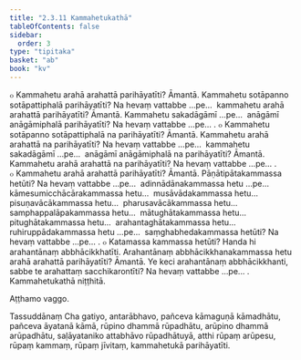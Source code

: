 ```yaml
---
title: "2.3.11 Kammahetukathā"
tableOfContents: false
sidebar:
  order: 3
type: "tipitaka"
basket: "ab"
book: "kv"
---
```



<DynamicBreadcrumb />

<Division number="546" book="kv" bookNo="32" page="293">

<Paragraph number="1845" book="kv">
๐ Kammahetu arahā arahattā parihāyatīti? Āmantā. Kammahetu sotāpanno sotāpattiphalā parihāyatīti? Na hevaṃ vattabbe …pe…  kammahetu arahā arahattā parihāyatīti? Āmantā. Kammahetu sakadāgāmī …pe…  anāgāmī anāgāmiphalā parihāyatīti? Na hevaṃ vattabbe …pe… .
</Paragraph>

<Paragraph number="1846" book="kv">
๐ Kammahetu sotāpanno sotāpattiphalā na parihāyatīti? Āmantā. Kammahetu arahā arahattā na parihāyatīti? Na hevaṃ vattabbe …pe…  kammahetu sakadāgāmī …pe…  anāgāmī anāgāmiphalā na parihāyatīti? Āmantā. Kammahetu arahā arahattā na parihāyatīti? Na hevaṃ vattabbe …pe… .
</Paragraph>

<Paragraph number="1847" book="kv">
๐ Kammahetu arahā arahattā parihāyatīti? Āmantā. Pāṇātipātakammassa hetūti? Na hevaṃ vattabbe …pe…  adinnādānakammassa hetu …pe…  kāmesumicchācārakammassa hetu…  musāvādakammassa hetu…  pisuṇavācākammassa hetu…  pharusavācākammassa hetu…  samphappalāpakammassa hetu…  mātughātakammassa hetu…  pitughātakammassa hetu…  arahantaghātakammassa hetu…  ruhiruppādakammassa hetu …pe…  saṃghabhedakammassa hetūti? Na hevaṃ vattabbe …pe… .
</Paragraph>

<Paragraph number="1848" book="kv">
๐ Katamassa kammassa hetūti? Handa hi arahantānaṃ abbhācikkhatīti. Arahantānaṃ abbhācikkhanakammassa hetu arahā arahattā parihāyatīti? Āmantā. Ye keci arahantānaṃ abbhācikkhanti, sabbe te arahattaṃ sacchikarontīti? Na hevaṃ vattabbe …pe… .

</Paragraph>
</Division>

<Paragraph number="1849" type="center" book="kv">
Kammahetukathā niṭṭhitā.

  
Aṭṭhamo vaggo.



</Paragraph>

<Paragraph number="1850" type="center" book="kv">
Tassuddānaṃ


</Paragraph>

<Paragraph number="1851" book="kv">
Cha gatiyo, antarābhavo, pañceva kāmaguṇā kāmadhātu, pañceva āyatanā kāmā, rūpino dhammā rūpadhātu, arūpino dhammā arūpadhātu, saḷāyataniko attabhāvo rūpadhātuyā, atthi rūpaṃ arūpesu, rūpaṃ kammaṃ, rūpaṃ jīvitaṃ, kammahetukā parihāyatīti.
</Paragraph>